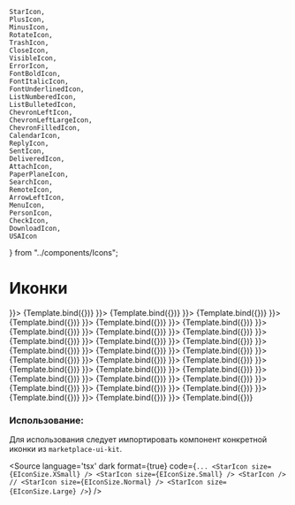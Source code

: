     StarIcon,
    PlusIcon,
    MinusIcon,
    RotateIcon,
    TrashIcon,
    CloseIcon,
    VisibleIcon,
    ErrorIcon,
    FontBoldIcon,
    FontItalicIcon,
    FontUnderlinedIcon,
    ListNumberedIcon,
    ListBulletedIcon,
    ChevronLeftIcon,
    ChevronLeftLargeIcon,
    ChevronFilledIcon,
    CalendarIcon,
    ReplyIcon,
    SentIcon,
    DeliveredIcon,
    AttachIcon,
    PaperPlaneIcon,
    SearchIcon,
    RemoteIcon,
    ArrowLeftIcon,
    MenuIcon,
    PersonIcon,
    CheckIcon,
    DownloadIcon,
    USAIcon
} from "../components/Icons";

<Meta title="Icons" component={IconsWidget} />


# Иконки

<Canvas isColumn={true}>
    <Story name="Star" args={{icon: <StarIcon />}}>
        {Template.bind({})}
    </Story>
    <Story name="Plus" args={{icon: <PlusIcon />}}>
        {Template.bind({})}
    </Story>
    <Story name="Minus" args={{icon: <MinusIcon />}}>
        {Template.bind({})}
    </Story>
    <Story name="Rotate" args={{icon: <RotateIcon />}}>
        {Template.bind({})}
    </Story>
    <Story name="Trash" args={{icon: <TrashIcon />}}>
        {Template.bind({})}
    </Story>
    <Story name="Close" args={{icon: <CloseIcon />}}>
        {Template.bind({})}
    </Story>
    <Story name="Visible" args={{icon: <VisibleIcon />}}>
        {Template.bind({})}
    </Story>
    <Story name="Error" args={{icon: <ErrorIcon />}}>
        {Template.bind({})}
    </Story>
    <Story name="Font Bold" args={{icon: <FontBoldIcon />}}>
        {Template.bind({})}
    </Story>
    <Story name="Font Italic" args={{icon: <FontItalicIcon />}}>
        {Template.bind({})}
    </Story>
    <Story name="Font Underlined" args={{icon: <FontUnderlinedIcon />}}>
        {Template.bind({})}
    </Story>
    <Story name="List Numbered" args={{icon: <ListNumberedIcon />}}>
        {Template.bind({})}
    </Story>
    <Story name="List Bulleted" args={{icon: <ListBulletedIcon />}}>
        {Template.bind({})}
    </Story>
    <Story name="Chevron Filled" args={{icon: <ChevronFilledIcon />}}>
        {Template.bind({})}
    </Story>
    <Story name="Chevron Left" args={{icon: <ChevronLeftIcon />}}>
        {Template.bind({})}
    </Story>
    <Story name="Chevron Left Large" args={{icon: <ChevronLeftLargeIcon />}}>
        {Template.bind({})}
    </Story>
    <Story name="Arrow Left" args={{icon: <ArrowLeftIcon />}}>
        {Template.bind({})}
    </Story>
    <Story name="Calendar" args={{icon: <CalendarIcon />}}>
        {Template.bind({})}
    </Story>
    <Story name="Reply" args={{icon: <ReplyIcon />}}>
        {Template.bind({})}
    </Story>
    <Story name="Sent" args={{icon: <SentIcon />}}>
        {Template.bind({})}
    </Story>
    <Story name="Delivered" args={{icon: <DeliveredIcon />}}>
        {Template.bind({})}
    </Story>
    <Story name="Attach" args={{icon: <AttachIcon />}}>
        {Template.bind({})}
    </Story>
    <Story name="Paper Plane" args={{icon: <PaperPlaneIcon />}}>
        {Template.bind({})}
    </Story>
    <Story name="Search" args={{icon: <SearchIcon />}}>
        {Template.bind({})}
    </Story>
    <Story name="Remote" args={{icon: <RemoteIcon />}}>
        {Template.bind({})}
    </Story>
    <Story name="Menu" args={{icon: <MenuIcon />}}>
        {Template.bind({})}
    </Story>
    <Story name="Person" args={{icon: <PersonIcon />}}>
        {Template.bind({})}
    </Story>
    <Story name="Check" args={{icon: <CheckIcon />}}>
        {Template.bind({})}
    </Story>
    <Story name="Download" args={{icon: <DownloadIcon />}}>
        {Template.bind({})}
    </Story>
    <Story name="USA" args={{icon: <USAIcon />}}>
        {Template.bind({})}
    </Story>
</Canvas>

<ArgsTable of={StarIcon} />

### Использование:
Для использования следует импортировать компонент конкретной иконки из `marketplace-ui-kit`.

<Source
    language='tsx'
    dark
    format={true}
    code={`
        ...
        <StarIcon size={EIconSize.XSmall} />
        <StarIcon size={EIconSize.Small} />
        <StarIcon /> // <StarIcon size={EIconSize.Normal} />
        <StarIcon size={EIconSize.Large} />
  `}
/>
